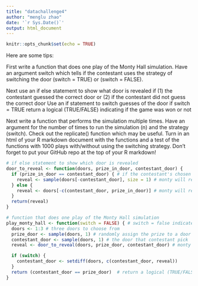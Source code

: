 ```yaml
---
title: "datachallenge4"
author: "menglu zhao"
date: '`r Sys.Date()`'
output: html_document
---
```


```r
knitr::opts_chunk$set(echo = TRUE)
```

Here are some tips:

First write a function that does one play of the Monty Hall simulation. Have an argument switch which tells if the contestant uses the strategy of switching the door (switch = TRUE) or (switch = FALSE).


Next use an if else statement to show what door is revealed if (1) the contestant guessed the correct door or (2) if the contestant did not guess the correct door
Use an if statement to switch guesses of the door if switch = TRUE
return a logical (TRUE/FALSE) indicating if the game was won or not

Next write a function that performs the simulation multiple times. Have an argument for the number of times to run the simulation (n) and the strategy (switch). Check out the replicate() function which may be useful.
Turn in an html of your R markdown document with the functions and a test of the functions with 1000 plays with/without using the switching strategy. Don’t forget to put your GitHub repo at the top of your R markdown!

```r
# if else statement to show which door is revealed 
door_to_reveal <- function(doors, prize_in_door, contestant_door) {
  if (prize_in_door == contestant_door) { # if the contestant's chosen door is the same as the prize door
    reveal <- sample(doors[-contestant_door], size = 1) # monty will reveal a goat from the remaining doors
  } else {
    reveal <- doors[-c(contestant_door, prize_in_door)] # monty will reveal the other door that has a goat
  }
  return(reveal)
}

# function that does one play of the Monty Hall simulation
play_monty_hall <- function(switch = FALSE) { # switch = false indicate the contestant does not want to switch doors
  doors <- 1:3 # three doors to choose from
  prize_door <- sample(doors, 1) # randomly assign the prize to a door
  contestant_door <- sample(doors, 1) # the door that contestant pick
  reveal <- door_to_reveal(doors, prize_door, contestant_door) # monty reveals a door which does not have the prize and was not picked by the contestant

  if (switch) {
    contestant_door <- setdiff(doors, c(contestant_door, reveal))
  }
  return (contestant_door == prize_door)  # return a logical (TRUE/FALSE) indicating if the game was won or not
}

```

